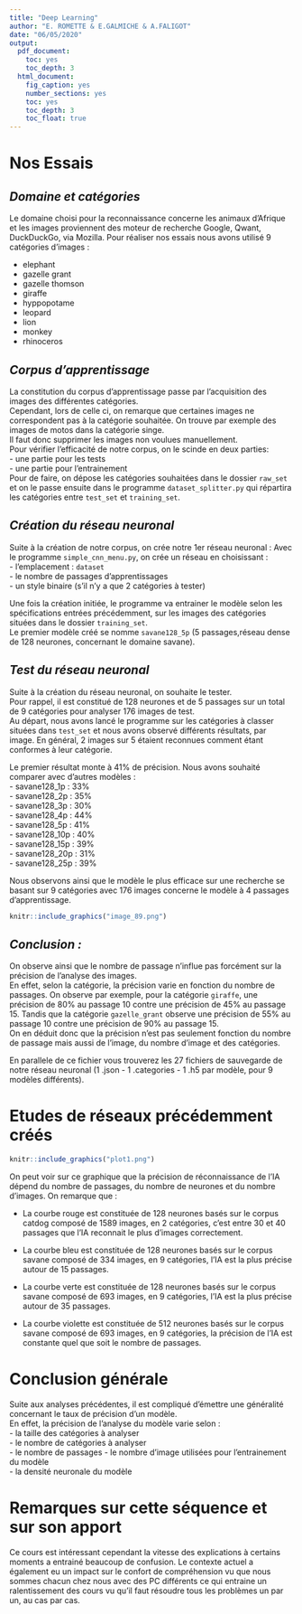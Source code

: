 ```yaml
---
title: "Deep Learning"
author: "E. ROMETTE & E.GALMICHE & A.FALIGOT"
date: "06/05/2020"
output:
  pdf_document:
    toc: yes
    toc_depth: 3
  html_document:
    fig_caption: yes
    number_sections: yes
    toc: yes
    toc_depth: 3
    toc_float: true
---
```


# **Nos Essais**

## *Domaine et catégories*
Le domaine choisi pour la reconnaissance concerne les animaux d'Afrique et les images proviennent des moteur de recherche Google, Qwant, DuckDuckGo, via Mozilla.
Pour réaliser nos essais nous avons utilisé 9 catégories d'images :

* elephant
* gazelle grant
* gazelle thomson
* giraffe
* hyppopotame
* leopard
* lion
* monkey
* rhinoceros

## *Corpus d'apprentissage*
La constitution du corpus d'apprentissage passe par l'acquisition des images des différentes catégories.  
Cependant, lors de celle ci, on remarque que certaines images ne correspondent pas à la catégorie souhaitée. On trouve par exemple des images de motos dans la catégorie singe.  
Il faut donc supprimer les images non voulues manuellement.  
Pour vérifier l'efficacité de notre corpus, on le scinde en deux parties:  
- une partie pour les tests  
- une partie pour l'entrainement  
Pour de faire, on dépose les catégories souhaitées dans le dossier `raw_set` et on le passe ensuite dans le programme `dataset_splitter.py` qui répartira les catégories entre `test_set` et `training_set`.

## *Création du réseau neuronal*

Suite à la création de notre corpus, on crée notre 1er réseau neuronal :
Avec le programme `simple_cnn_menu.py`, on crée un réseau en choisissant :  
- l'emplacement : `dataset`  
- le nombre de passages d'apprentissages  
- un style binaire (s'il n'y a que 2 catégories à tester)  

Une fois la création initiée, le programme va entrainer le modèle selon les spécifications entrées précédemment, sur les images des catégories situées dans le dossier `training_set`.  
Le premier modèle créé se nomme `savane128_5p` (5 passages,réseau dense de 128 neurones, concernant le domaine savane).


## *Test du réseau neuronal*

Suite à la création du réseau neuronal, on souhaite le tester.  
Pour rappel, il est constitué de 128 neurones et de 5 passages sur un total de 9 catégories pour analyser 176 images de test.  
Au départ, nous avons lancé le programme sur les catégories à classer situées dans `test_set` et nous avons observé différents résultats, par image. En général, 2 images sur 5 étaient reconnues comment étant conformes à leur catégorie.

Le premier résultat monte à 41% de précision. Nous avons souhaité comparer avec d'autres modèles :  
- savane128_1p : 33%  
- savane128_2p : 35%  
- savane128_3p : 30%  
- savane128_4p : 44%  
- savane128_5p : 41%  
- savane128_10p : 40%  
- savane128_15p : 39%  
- savane128_20p : 31%  
- savane128_25p : 39%  

Nous observons ainsi que le modèle le plus efficace sur une recherche se basant sur 9 catégories avec 176 images concerne le modèle à 4 passages d'apprentissage.

```r
knitr::include_graphics("image_89.png")
```

## *Conclusion : * 
  
On observe ainsi que le nombre de passage n'influe pas forcément sur la précision de l'analyse des images.  
En effet, selon la catégorie, la précision varie en fonction du nombre de passages. On observe par exemple, pour la catégorie `giraffe`, une précision de 80% au passage 10 contre une précision de 45% au passage 15. Tandis que la catégorie `gazelle_grant` observe une précision de 55% au passage 10 contre une précision de 90% au passage 15.  
On en déduit donc que la précision n'est pas seulement fonction du nombre de passage mais aussi de l'image, du nombre d'image et des catégories.

En parallele de ce fichier vous trouverez les 27 fichiers de sauvegarde de notre réseau neuronal (1 .json - 1 .categories - 1 .h5 par modèle, pour 9 modèles différents).


# **Etudes de réseaux précédemment créés**

```r
knitr::include_graphics("plot1.png")
```

On peut voir sur ce graphique que la précision de réconnaissance de l'IA dépend du nombre de passages, du nombre de neurones et du nombre d'images. On remarque que :

* La courbe rouge est constituée de 128 neurones basés sur le corpus catdog composé de 1589 images, en 2 catégories, c'est entre 30 et 40 passages que l'IA reconnait le plus d'images correctement.  

* La courbe bleu est constituée de 128 neurones basés sur le corpus savane composé de 334 images, en 9 catégories, l'IA est la plus précise autour de 15 passages.  

* La courbe verte est constituée de 128 neurones basés sur le corpus savane composé de 693 images, en 9 catégories, l'IA est la plus précise autour de 35 passages.  

* La courbe violette est constituée de 512 neurones basés sur le corpus savane composé de 693 images, en 9 catégories, la précision de l'IA est constante quel que soit le nombre de passages. 

# **Conclusion générale**

Suite aux analyses précédentes, il est compliqué d'émettre une généralité concernant le taux de précision d'un modèle.  
En effet, la précision de l'analyse du modèle varie selon :  
 - la taille des catégories à analyser  
 - le nombre de catégories à analyser  
 - le nombre de passages 
 - le nombre d'image utilisées pour l'entrainement du modèle  
 - la densité neuronale du modèle  

# **Remarques sur cette séquence et sur son apport**

Ce cours est intéressant cependant la vitesse des explications à certains moments a entrainé beaucoup de confusion. Le contexte actuel a également eu un impact sur le confort de compréhension vu que nous sommes chacun chez nous avec des PC différents ce qui entraine un ralentissement des cours vu qu'il faut résoudre tous les problèmes un par un, au cas par cas.





